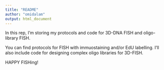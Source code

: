 ```yaml
---
title: "README"
author: "omidalam"
output: html_document
---
```


In this rep, I'm storing my protocols and code for 3D-DNA FISH and oligo-library FISH.

You can find protocols for FISH with immuostaining and/or EdU labelling.
I'll also include code for designing complex oligo libraries for 3D-FISH.

HAPPY FISHing!
